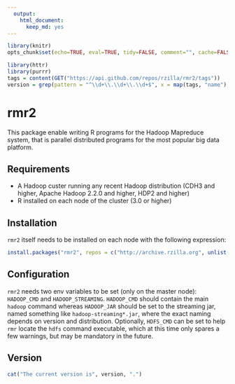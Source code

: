 ```yaml
---
  output:
    html_document:
      keep_md: yes
---
```

```r
library(knitr)
opts_chunk$set(echo=TRUE, eval=TRUE, tidy=FALSE, comment="", cache=FALSE, error=TRUE)
```

 ```r
library(httr)
library(purrr)
tags = content(GET("https://api.github.com/repos/rzilla/rmr2/tags"))
version = grep(pattern = "^\\d+\\.\\d+\\.\\d+$", x = map(tags, "name"), value = TRUE)[[1]]
```

# rmr2

This package enable writing R programs for the Hadoop Mapreduce system, that is parallel distributed programs for the most popular big data platform.


## Requirements

 - A Hadoop custer running any recent Hadoop distribution (CDH3 and higher, Apache Hadoop 2.2.0 and higher, HDP2 and higher) 
 - R installed on each node of the cluster (3.0 or higher)

## Installation

`rmr2` itself needs to be installed on each node with the following expression: 

```r
install.packages("rmr2", repos = c("http://archive.rzilla.org", unlist(options("repos"))))
``` 

## Configuration

`rmr2` needs two env variables to be set (only on the master node): `HADOOP_CMD` and `HADOOP_STREAMING`. `HADOOP_CMD` should contain the main `hadoop` command whereas `HADOOP_JAR` should be set to the streaming jar, named something like `hadoop-streaming*.jar`, where the exact naming depends on version and distribution. Optionally, `HDFS_CMD` can be set to help `rmr` locate the `hdfs` command executable, which at this time only spares a few warnings, but may be mandatory in the future. 

## Version

```r
cat("The current version is", version, ".")
```


